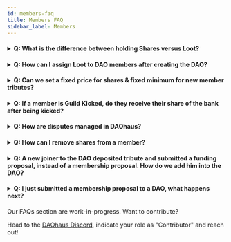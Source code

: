 ```yaml
---
id: members-faq
title: Members FAQ
sidebar_label: Members
---
```


<h4><details>
  <summary>Q: What is the difference between holding Shares versus Loot?</summary>
  
<p>&nbsp;</p>
  
A: Shares represent voting rights, and loot just economic rights. Shares and loot are non-transferable.
  
  </details></h4>
  
  <h4><details>
  
  <summary>Q: How can I assign Loot to DAO members after creating the DAO?</summary>
  
<p>&nbsp;</p>
  
A: Make a funding proposal requesting loot, and specify in the `Applicant` field the Ethereum address of the member you want to receive the Loot.
  
  </details></h4>

<h4><details>
  
  <summary>Q: Can we set a fixed price for shares & fixed minimum for new member tributes? </summary>
  
<p>&nbsp;</p>
  
A: Currently, this feature is not available. Instead, you can add instructions on the member proposal form for new members. To ensure new members adhere to these instructions, you can pass or fail the voting for these proposals 
  
  </details></h4>


<h4>
  <details>
    <summary>Q: If a member is Guild Kicked, do they receive their share of the bank after being kicked? </summary>
  
    <p>&nbsp;</p>
  
    A: Yes, they receive a pro-rated amount of the bank, based on their share & loot ownership.
  
  </details>
</h4>

<h4>
  <details>
    <summary>Q: How are disputes managed in DAOhaus? </summary>
  
    <p>&nbsp;</p>
  
    A: When there are disputes, DAOs should resolve disputes on their own, thereafter using Guild Kick to kick members or Rage Quit to leave the DAO.
  
  </details>
</h4>

<h4>
  <details>
    <summary>Q: How can I remove shares from a member? </summary>
  
    <p>&nbsp;</p>
  
    A: There are 2 ways you can do this. You can either get the member to ragequit the desired amount of shares OR the DAO can submit and pass a Guild Kick proposal (acting as a forced Rage Quit) 
  
  </details>
</h4>

<h4>
  <details>
    <summary>Q: A new joiner to the DAO deposited tribute and submitted a funding proposal, instead of a membership proposal. How do we add him into the DAO? </summary>
  
    <p>&nbsp;</p>
  
    A: Since the new joiner has submitted his tribute, you can now ask him/her to create a membership proposal, requesting for shares without putting up any tribute
  
  </details>
</h4>

<h4>
  <details>
    <summary>Q: I just submitted a membership proposal to a DAO, what happens next? </summary>
  
    <p>&nbsp;</p>
  
    A: After you submit the proposal, an existing member will need to sponsor a proposal before it goes for voting. 
  
  </details>
</h4>

Our FAQs section are work-in-progress. Want to contribute? 

Head to the [DAOhaus Discord](https://discord.gg/bUd7HqMx), indicate your role as "Contributor" and reach out! 
